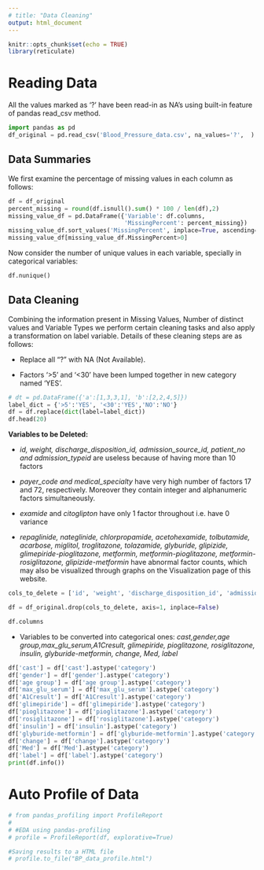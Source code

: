 ```yaml
---
# title: "Data Cleaning"
output: html_document
---
```


```r
knitr::opts_chunk$set(echo = TRUE)
library(reticulate)
```

# Reading Data

All the values marked as '?' have been read-in as NA's using built-in feature of pandas read_csv method.  
```python
import pandas as pd
df_original = pd.read_csv('Blood_Pressure_data.csv', na_values='?',  )
```

## Data Summaries  

We first examine the percentage of missing values in each column as follows: 
```python
df = df_original
percent_missing = round(df.isnull().sum() * 100 / len(df),2)
missing_value_df = pd.DataFrame({'Variable': df.columns,
                                 'MissingPercent': percent_missing})
missing_value_df.sort_values('MissingPercent', inplace=True, ascending=False)
missing_value_df[missing_value_df.MissingPercent>0]
```
Now consider the number of unique values in each variable, specially in categorical variables:  
```python
df.nunique()
```

## Data Cleaning  

Combining the information present in Missing Values, Number of distinct values and Variable Types we perform certain cleaning tasks and also apply a transformation on label variable. Details of these cleaning steps are as follows:  

- Replace all "?" with NA (Not Available).  

- Factors '>5' and '<30' have been lumped together in new category named 'YES'.  
  
```python
# dt = pd.DataFrame({'a':[1,3,3,1], 'b':[2,2,4,5]})
label_dict = {'>5':'YES', '<30':'YES','NO':'NO'}
df = df.replace(dict(label=label_dict))
df.head(20)
```
**Variables to be Deleted:**  

- *id, weight, discharge_disposition_id, admission_source_id, patient_no and admission_typeid* are useless because of having more than 10 factors   

- *payer_code and medical_specialty* have very high number of factors 17 and 72, respectively.  Moreover they contain integer and alphanumeric factors simultaneously.  

- *examide* and *citoglipton* have only 1 factor throughout i.e. have 0 variance  

- *repaglinide, nateglinide, chlorpropamide, acetohexamide, tolbutamide, acarbose, miglitol, troglitazone, tolazamide, glyburide, glipizide, glimepiride-pioglitazone, metformin, metformin-pioglitazone, metformin-rosiglitazone, glipizide-metformin* have abnormal factor counts, which may also be visualized through graphs on the Visualization page of this website. 


```python
cols_to_delete = ['id', 'weight', 'discharge_disposition_id', 'admission_source_id', 'patient_no', 'admission_typeid','payer_code', 'medical_specialty', 'examide', 'citoglipton', 'repaglinide', 'nateglinide', 'chlorpropamide', 'acetohexamide', 'tolbutamide', 'acarbose', 'miglitol', 'troglitazone', 'tolazamide', 'glyburide', 'glipizide', 'glimepiride-pioglitazone', 'metformin', 'metformin-pioglitazone', 'metformin-rosiglitazone', 'glipizide-metformin','diag_1', 'diag_2', 'diag_3']

df = df_original.drop(cols_to_delete, axis=1, inplace=False)

df.columns

```

- Variables to be converted into categorical ones: *cast,gender,age group,max_glu_serum,A1Cresult, glimepiride, pioglitazone, rosiglitazone, insulin, glyburide-metformin, change, Med, label*  

```python
df['cast'] = df['cast'].astype('category')
df['gender'] = df['gender'].astype('category')
df['age group'] = df['age group'].astype('category')
df['max_glu_serum'] = df['max_glu_serum'].astype('category')
df['A1Cresult'] = df['A1Cresult'].astype('category')
df['glimepiride'] = df['glimepiride'].astype('category')
df['pioglitazone'] = df['pioglitazone'].astype('category')
df['rosiglitazone'] = df['rosiglitazone'].astype('category')
df['insulin'] = df['insulin'].astype('category')
df['glyburide-metformin'] = df['glyburide-metformin'].astype('category')
df['change'] = df['change'].astype('category')
df['Med'] = df['Med'].astype('category')
df['label'] = df['label'].astype('category')
print(df.info())
```

# Auto Profile of Data  

```python
# from pandas_profiling import ProfileReport
# 
# #EDA using pandas-profiling
# profile = ProfileReport(df, explorative=True)

#Saving results to a HTML file
# profile.to_file("BP_data_profile.html")
```





